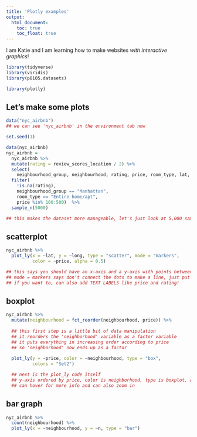 ```yaml
---
title: 'Plotly examples'
output: 
  html_document:
    toc: true
    toc_float: true 
---
```


I am Katie and I am learning how to make websites _with interactive graphics_! 

```r
library(tidyverse)
library(viridis)
library(p8105.datasets)

library(plotly)
```

## Let's make some plots

```r
data("nyc_airbnb")
## we can see 'nyc_airbnb' in the environment tab now 
```



```r
set.seed(1)

data(nyc_airbnb)
nyc_airbnb = 
  nyc_airbnb %>% 
  mutate(rating = review_scores_location / 2) %>%
  select(
    neighbourhood_group, neighbourhood, rating, price, room_type, lat, long) %>%
  filter(
    !is.na(rating), 
    neighbourhood_group == "Manhattan",
    room_type == "Entire home/apt",
    price %in% 100:500)  %>% 
  sample_n(5000)

## this makes the dataset more manageable, let's just look at 5,000 samples for now
```

## scatterplot 

```r
nyc_airbnb %>% 
  plot_ly(x = ~lat, y = ~long, type = "scatter", mode = "markers", 
          color = ~price, alpha = 0.5)

## this says you should have an x-axis and a y-axis with points between them, which is where the scatter comes from 
## mode = markers says don't connect the dots to make a line, just put a point every time you see an observation 
## if you want to, can also add TEXT LABELS like price and rating! 
```

## boxplot 

```r
nyc_airbnb %>% 
  mutate(neighbourhood = fct_reorder(neighbourhood, price)) %>% 
  
  ## this first step is a little bit of data manipulation 
  ## it reorders the 'neighborhood' variable as a factor variable 
  ## it puts everything in increasing order according to price 
  ## so 'neighborhood' now ends up as a factor 
  
  plot_ly(y = ~price, color = ~neighbourhood, type = "box",
          colors = "Set2")

  ## next is the plot_ly code itself 
  ## y-axis ordered by price, color is neighborhood, type is boxplot, and colors is set to Set2 
  ## can hover for more info and can also zoom in 
```

## bar graph 

```r
nyc_airbnb %>% 
  count(neighbourhood) %>% 
  plot_ly(x = ~neighbourhood, y = ~n, type = "bar")
```

